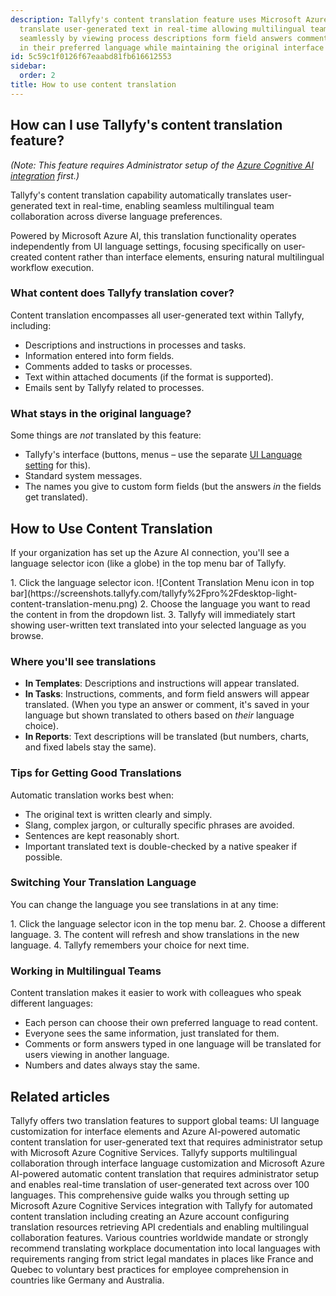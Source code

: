 ```yaml
---
description: Tallyfy's content translation feature uses Microsoft Azure AI to automatically
  translate user-generated text in real-time allowing multilingual teams to collaborate
  seamlessly by viewing process descriptions form field answers comments and instructions
  in their preferred language while maintaining the original interface elements.
id: 5c59c1f0126f67eaabd81fb616612553
sidebar:
  order: 2
title: How to use content translation
---
```



## How can I use Tallyfy's content translation feature?

*(Note: This feature requires Administrator setup of the [Azure Cognitive AI integration](/products/pro/integrations/azure-translation/how-to-set-up-azure-cognitive-ai-integration/) first.)*

Tallyfy's content translation capability automatically translates user-generated text in real-time, enabling seamless multilingual team collaboration across diverse language preferences.

Powered by Microsoft Azure AI, this translation functionality operates independently from UI language settings, focusing specifically on user-created content rather than interface elements, ensuring natural multilingual workflow execution.

### What content does Tallyfy translation cover?

Content translation encompasses all user-generated text within Tallyfy, including:

- Descriptions and instructions in processes and tasks.
- Information entered into form fields.
- Comments added to tasks or processes.
- Text within attached documents (if the format is supported).
- Emails sent by Tallyfy related to processes.

### What stays in the original language?

Some things are *not* translated by this feature:

- Tallyfy's interface (buttons, menus – use the separate [UI Language setting](/products/pro/integrations/azure-translation/) for this).
- Standard system messages.
- The names you give to custom form fields (but the answers *in* the fields get translated).

## How to Use Content Translation

If your organization has set up the Azure AI connection, you'll see a language selector icon (like a globe) in the top menu bar of Tallyfy.

<Steps>
1. Click the language selector icon.
   ![Content Translation Menu icon in top bar](https://screenshots.tallyfy.com/tallyfy%2Fpro%2Fdesktop-light-content-translation-menu.png)
2. Choose the language you want to read the content in from the dropdown list.
3. Tallyfy will immediately start showing user-written text translated into your selected language as you browse.
</Steps>

### Where you'll see translations

- **In Templates**: Descriptions and instructions will appear translated.
- **In Tasks**: Instructions, comments, and form field answers will appear translated. (When you type an answer or comment, it's saved in your language but shown translated to others based on *their* language choice).
- **In Reports**: Text descriptions will be translated (but numbers, charts, and fixed labels stay the same).

### Tips for Getting Good Translations

Automatic translation works best when:

- The original text is written clearly and simply.
- Slang, complex jargon, or culturally specific phrases are avoided.
- Sentences are kept reasonably short.
- Important translated text is double-checked by a native speaker if possible.

### Switching Your Translation Language

You can change the language you see translations in at any time:

<Steps>
1. Click the language selector icon in the top menu bar.
2. Choose a different language.
3. The content will refresh and show translations in the new language.
4. Tallyfy remembers your choice for next time.
</Steps>

### Working in Multilingual Teams

Content translation makes it easier to work with colleagues who speak different languages:

- Each person can choose their own preferred language to read content.
- Everyone sees the same information, just translated for them.
- Comments or form answers typed in one language will be translated for users viewing in another language.
- Numbers and dates always stay the same.


## Related articles
<CardGrid>
<LinkTitleCard header="<b>Integrations > Azure Translation Services</b>" href="/products/pro/integrations/azure-translation/" > Tallyfy offers two translation features to support global teams: UI language customization for interface elements and Azure AI-powered automatic content translation for user-generated text that requires administrator setup with Microsoft Azure Cognitive Services. </LinkTitleCard>
<LinkTitleCard header="<b>Miscellaneous > Translate content</b>" href="/products/pro/miscellaneous/how-can-i-translate-content-in-tallyfy/" > Tallyfy supports multilingual collaboration through interface language customization and Microsoft Azure AI-powered automatic content translation that requires administrator setup and enables real-time translation of user-generated text across over 100 languages. </LinkTitleCard>
<LinkTitleCard header="<b>Azure Translation > How to set up Azure Cognitive AI integration</b>" href="/products/pro/integrations/azure-translation/how-to-set-up-azure-cognitive-ai-integration/" > This comprehensive guide walks you through setting up Microsoft Azure Cognitive Services integration with Tallyfy for automated content translation including creating an Azure account configuring translation resources retrieving API credentials and enabling multilingual collaboration features. </LinkTitleCard>
<LinkTitleCard header="<b>Azure Translation > Global workplace language requirements for process documentation</b>" href="/products/pro/integrations/azure-translation/global-workplace-language-requirements/" > Various countries worldwide mandate or strongly recommend translating workplace documentation into local languages with requirements ranging from strict legal mandates in places like France and Quebec to voluntary best practices for employee comprehension in countries like Germany and Australia. </LinkTitleCard>
</CardGrid>